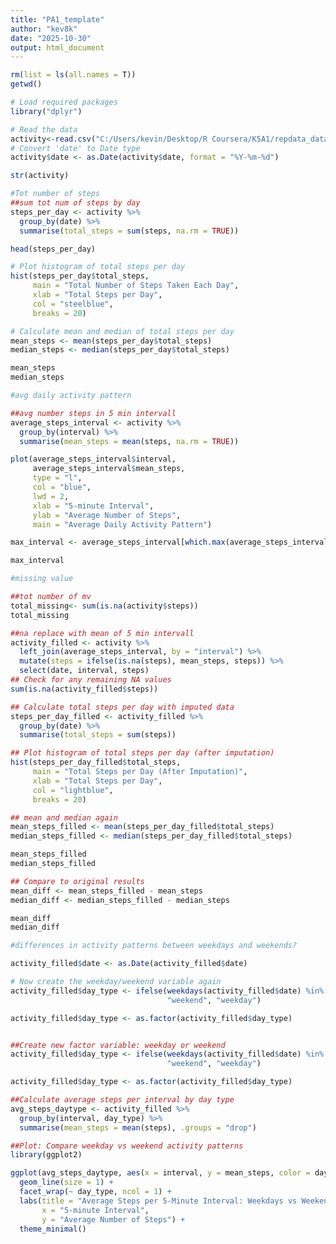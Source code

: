 ---
title: "PA1_template"
author: "kev8k"
date: "2025-10-30"
output: html_document
---
```{r}
rm(list = ls(all.names = T))
getwd()

# Load required packages
library("dplyr")

# Read the data
activity<-read.csv("C:/Users/kevin/Desktop/R Coursera/K5A1/repdata_data_activity/activity.csv")
# Convert 'date' to Date type
activity$date <- as.Date(activity$date, format = "%Y-%m-%d")

str(activity)

#Tot number of steps
##sum tot num of steps by day
steps_per_day <- activity %>%
  group_by(date) %>%
  summarise(total_steps = sum(steps, na.rm = TRUE))

head(steps_per_day)

# Plot histogram of total steps per day
hist(steps_per_day$total_steps,
     main = "Total Number of Steps Taken Each Day",
     xlab = "Total Steps per Day",
     col = "steelblue",
     breaks = 20)

# Calculate mean and median of total steps per day
mean_steps <- mean(steps_per_day$total_steps)
median_steps <- median(steps_per_day$total_steps)

mean_steps
median_steps

#avg daily activity pattern

##avg number steps in 5 min intervall
average_steps_interval <- activity %>%
  group_by(interval) %>%
  summarise(mean_steps = mean(steps, na.rm = TRUE))

plot(average_steps_interval$interval,
     average_steps_interval$mean_steps,
     type = "l",
     col = "blue",
     lwd = 2,
     xlab = "5-minute Interval",
     ylab = "Average Number of Steps",
     main = "Average Daily Activity Pattern")

max_interval <- average_steps_interval[which.max(average_steps_interval$mean_steps), ]

max_interval

#missing value

##tot number of mv
total_missing<- sum(is.na(activity$steps))
total_missing

##na replace with mean of 5 min intervall
activity_filled <- activity %>%
  left_join(average_steps_interval, by = "interval") %>%
  mutate(steps = ifelse(is.na(steps), mean_steps, steps)) %>%
  select(date, interval, steps)
## Check for any remaining NA values
sum(is.na(activity_filled$steps))

## Calculate total steps per day with imputed data
steps_per_day_filled <- activity_filled %>%
  group_by(date) %>%
  summarise(total_steps = sum(steps))

## Plot histogram of total steps per day (after imputation)
hist(steps_per_day_filled$total_steps,
     main = "Total Steps per Day (After Imputation)",
     xlab = "Total Steps per Day",
     col = "lightblue",
     breaks = 20)

## mean and median again
mean_steps_filled <- mean(steps_per_day_filled$total_steps)
median_steps_filled <- median(steps_per_day_filled$total_steps)

mean_steps_filled
median_steps_filled

## Compare to original results
mean_diff <- mean_steps_filled - mean_steps
median_diff <- median_steps_filled - median_steps

mean_diff
median_diff

#differences in activity patterns between weekdays and weekends?

activity_filled$date <- as.Date(activity_filled$date)

# Now create the weekday/weekend variable again
activity_filled$day_type <- ifelse(weekdays(activity_filled$date) %in% c("Saturday", "Sunday"),
                                   "weekend", "weekday")

activity_filled$day_type <- as.factor(activity_filled$day_type)


##Create new factor variable: weekday or weekend
activity_filled$day_type <- ifelse(weekdays(activity_filled$date) %in% c("Saturday", "Sunday"),
                                   "weekend", "weekday")

activity_filled$day_type <- as.factor(activity_filled$day_type)

##Calculate average steps per interval by day type
avg_steps_daytype <- activity_filled %>%
  group_by(interval, day_type) %>%
  summarise(mean_steps = mean(steps), .groups = "drop")

##Plot: Compare weekday vs weekend activity patterns
library(ggplot2)

ggplot(avg_steps_daytype, aes(x = interval, y = mean_steps, color = day_type)) +
  geom_line(size = 1) +
  facet_wrap(~ day_type, ncol = 1) +
  labs(title = "Average Steps per 5-Minute Interval: Weekdays vs Weekends",
       x = "5-minute Interval",
       y = "Average Number of Steps") +
  theme_minimal()

```






